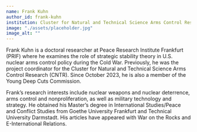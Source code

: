---
name: Frank Kuhn
author_id: frank-kuhn
institution: Cluster for Natural and Technical Science Arms Control Research (CNTR)
image: "./assets/placeholder.jpg"
image_alt: ""
---

Frank Kuhn is a doctoral researcher at Peace Research Institute Frankfurt (PRIF) where he examines the role of strategic stability theory in U.S. nuclear arms control policy during the Cold War. Previously, he was the project coordinator for the Cluster for Natural and Technical Science Arms Control Research (CNTR). Since October 2023, he is also a member of the Young Deep Cuts Commission.

Frank’s research interests include nuclear weapons and nuclear deterrence, arms control and nonproliferation, as well as military technology and strategy. He obtained his Master’s degree in International Studies/Peace and Conflict Studies from Goethe University Frankfurt and Technical University Darmstadt. His articles have appeared with War on the Rocks and E-International Relations.

